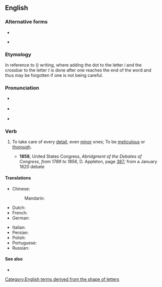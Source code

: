 ==English==
{{was wotd|2007|December|12}}

===Alternative forms===
* {{l|en|dot one's i's and cross one's t's}}
* {{l|en|cross the i's and dot the t's}} {{qualifier|humorous}}

===Etymology===
In reference to {{m|en|cursive}} ({{m|en|joined up}}) writing, where adding the dot to the letter ''i'' and the crossbar to the letter ''t'' is done after one reaches the end of the word and thus may be forgotten if one is not being careful.

===Pronunciation===
* {{a|RP}} {{IPA|/ˈdɒt ði ˌaɪz ənd ˈkɹɒs ðə ˌtiːz/|lang=en}}
* {{a|GA}} {{IPA|/ˈdɑt ði ˌaɪz ənd ˈkɹɔs ðə ˌtiz/|lang=en}}
* {{audio|en-us-dot the i's and cross the t's.ogg|Audio (US)|lang=en}}

===Verb===
{{en-verb|head=[[dot]] [[the]] [[i]][['s]] [[and]] [[cross]] [[the]] [[t]][['s]]|dots the i's and crosses the t's|dotting the i's and crossing the t's|dotted the i's and crossed the t's}}

# {{lb|en|idiomatic}} To take care of every [[detail]], even [[minor]] ones; To be [[meticulous]] or [[thorough]].
#: {{ux|en|Before taking the project to the CEO, let's make sure we '''dot the i's and cross the t's'''.}}
#* '''1858''', United States Congress, ''Abridgment of the Debates of Congress, from 1789 to 1856'', D. Appleton, page [http://books.google.com/books?id=5r04AAAAIAAJ&pg=PA387&dq=%22dot+the+i%27s+and+cross+the+t%27s%22+date:1840-1860&num=20&as_brr=0 387]; from a January 1820 debate
#*: {{quote|en|Pray, sir, what is the object of referring a bill to a committee —merely to '''dot the i's and cross the t's'''?}}

====Translations====
{{trans-top|Take care of every detail}}
* Chinese:
*: Mandarin: {{t-check|cmn|滴水不漏|sc=Hani}}
* Dutch: {{t|nl|de puntjes op de i zetten}}
* French: {{t+|fr|mettre les points sur les i}}
* German: {{t|de|das [[i-Tüpfelchen]] [[setzen]]}}
{{trans-mid}}
* Italian: {{t|it|mettere i puntini sulle i}}
* Persian: {{t|fa|مراقب جزئيات بودن|sc=fa-Arab}}
* Polish: {{t|pl|dopiąć na ostatni guzik}}
* Portuguese: {{t|pt|pôr os pontos nos ii}}
* Russian: {{t|ru|расста́вить все точки над i}}
{{trans-bottom}}

====See also====
* {{l|en|mind one's p's and q's}}

[[Category:English terms derived from the shape of letters]]